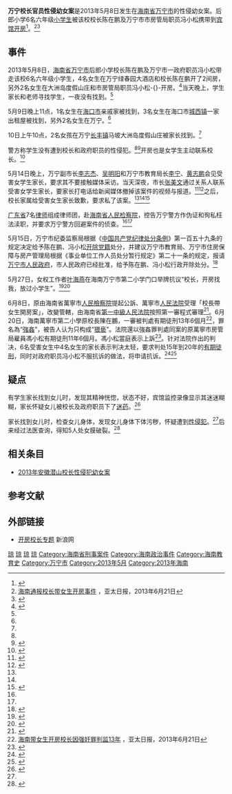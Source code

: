 '''万宁校长官员性侵幼女案'''是2013年5月8日发生在[[海南省|海南省]][[万宁市|万宁市]]的性侵幼女案。后郎小学6名六年级[[小学生|小学生]]被该校校长陈在鹏及万宁市市房管局职员冯小松携带到[[宾馆|宾馆]][[开房|开房]]<ref>{{Cite book|title=青少年突发事件应对研究|last=杨睿宇，马箫著|first=|publisher=重庆：重庆大学出版社|year=2015|isbn=978-7-5624-9461-4|location=|pages=1-5}}</ref>。<ref>[http://www.apdnews.com/news/26106.html 海南通报校长带女生开房事件] {{Webarchive|url=https://archive.is/20130624141526/http://www.apdnews.com/news/26106.html |date=2013-06-24 }}，亚太日报，2013年6月21日</ref><ref>{{cite news | url=http://hk.apple.nextmedia.com/international/art/20130621/18306589 | title=带小学女生开房 校长判监13年半 | date=2013-06-21 | accessdate=2013-08-26 | archive-date=2016-10-18 | archive-url=https://web.archive.org/web/20161018201413/http://hk.apple.nextmedia.com/international/art/20130621/18306589 | dead-url=no }}</ref>

== 事件 ==
2013年5月8日，[[海南省|海南省]][[万宁市|万宁市]]后郎小学校长陈在鹏及万宁市一政府职员冯小松带走该校6名六年级小学生，4名女生在万宁绿春园大酒店和校长陈在鹏开了2间房，另外2名女生在大洲岛度假山庄和市房管局职员冯小松-{}-开房。<ref name=" fish" >{{cite web |url=http://tj.sina.com.cn/news/fzxc/2013-05-13/114925801.html |title=海南6名小学女生被校长和政府职员带走开房 |accessdate=2013年5月13日 |publisher=新浪网 |work= |language=zh-cn |archive-date=2016-03-04 |archive-url=https://web.archive.org/web/20160304131626/http://tj.sina.com.cn/news/fzxc/2013-05-13/114925801.html |dead-url=no }}</ref>当天晚上，学生家长和老师寻找学生，一夜没有找到。<ref name=" fish" />

5月9日晚上11点，1名女生在[[海口市|海口市]]亲戚家被找到，3名女生在海口市[[城西镇|城西镇]]一家出租屋被找到，另外2名女生在万宁。<ref name=" fish" />

10日上午10点，2名女孩在万宁[[长丰镇|长丰镇]]马坡大洲岛度假山庄被家长找到。<ref name=" fish" />

警方称学生没有遭到校长和政府职员的性侵犯。<ref name=" bull" /><ref>{{cite web |url=http://tj.sina.com.cn/news/s/2013-05-14/074325883.html |title=海南警方称校长带开房6女生经鉴定未被性侵 |accessdate=2013年5月14日 |publisher=新浪网 |work= |language=zh-cn |archive-date=2016-03-04 |archive-url=https://web.archive.org/web/20160304185509/http://tj.sina.com.cn/news/s/2013-05-14/074325883.html |dead-url=no }}</ref>开房也是女学生主动联系校长。<ref>{{cite web |url=http://tj.sina.com.cn/news/fzxc/2013-05-14/113825965.html |title=校长与6名幼女开房续:警方称系女生联系校长 |accessdate=2013年5月14日 |publisher=新浪网 |work= |language=zh-cn |archive-date=2013-06-28 |archive-url=https://archive.is/20130628081905/http://tj.sina.com.cn/news/fzxc/2013-05-14/113825965.html |dead-url=no }}</ref>

5月14日晚上，万宁副市长[[李志杰|李志杰]]、[[吴明阳_(政治人物)|吴明阳]]和万宁市教育局长[[李宁|李宁]]、[[黄志鹏|黄志鹏]]会见受害女学生家长，要求其不要接触媒体采访。当天深夜，市长[[张美文|张美文]]通过关系人联系受害女学生家长，要家长打电话给新闻媒体撤掉该案件的视频与报道。<ref name=" shen" >{{cite web |url=http://news.takungpao.com/society/topnews/2013-05/1645075.html |title=校长带女学生开房续:相关部门劝家长别把事闹大 |accessdate=2013年5月29日 |publisher=香港大公网 |work= |language=zh-cn |archive-date=2019年2月7日 |archive-url=https://web.archive.org/web/20190207014939/http://news.takungpao.com/society/topnews/2013-05/1645075.html |dead-url=no }}</ref><ref name=" tang" >{{cite web |url=http://news.163.com/13/0529/12/901U1DOU00011229.html?f=jsearch |title=校长带女学生开房续:相关部门劝家长别把事闹大 |accessdate=2013年5月29日 |publisher=网易 |work= |language=zh-cn |archive-url=https://web.archive.org/web/20160305023810/http://news.163.com/13/0529/12/901U1DOU00011229.html?f=jsearch |archive-date=2016年3月5日 |dead-url=yes }}</ref>之后，校长家属给受害女生家长致歉，要求私了该案。<ref name=" shen" /><ref name=" tang" /><ref>{{cite web |url=http://news.sina.com.cn/s/sd/2013-05-29/123427256491.shtml |title=校长带女学生开房续:相关部门劝家长别把事闹大 |accessdate=2013年5月29日 |publisher=网易 |work= |language=zh-cn |archive-date=2019-02-07 |archive-url=https://web.archive.org/web/20190207020228/http://news.sina.com.cn/s/sd/2013-05-29/123427256491.shtml |dead-url=no }}</ref>

[[广东省|广东省]]7名[[律师|律师]]组成律师团，赴[[海南省人民检察院|海南省人民检察院]]，控告万宁警方作伪证和徇私枉法渎职，并要求万宁警方回避案件的侦查。<ref name=" shen" /><ref name=" tang" />

5月15日，万宁市纪委监察局根据《[[中国共产党纪律处分条例|中国共产党纪律处分条例]]》第一百五十九条的规定决定给予陈在鹏、冯小松[[开除党籍|开除党籍]]处分，并建议万宁市教育局、万宁市住房保障与房产管理局根据《事业单位工作人员处分暂行规定》第二十一条的规定，报请[[万宁市人民政府|万宁市人民政府]]，市人民政府已经批准，给予陈在鹏、冯小松行政开除处分。<ref>{{cite web |url=http://www.fawan.com/Article/gn/sh/2013/05/16/170614197362.html |title=海南万宁开房校长及官员被“双开” |accessdate=2013年5月16日 |publisher=法制晚报 |work= |language=zh-cn }}{{Dead link|date=2019年2月 |bot=InternetArchiveBot |fix-attempted=yes }}</ref>

5月27日，女权工作者[[叶海燕|叶海燕]]在海南万宁市第二小学门口举牌抗议“校长，开房找我，放过小学生”。<ref>{{cite web|url=http://www.chinadaily.com.cn/micro-reading/dzh/2013-05-29/content_9169225.html|title=抗议性侵女童 "校长,开房找我"照走红【组图】|accessdate=2013-05-29|publisher=中国日报网|work=|language=zh-cn|deadurl=yes|archiveurl=https://web.archive.org/web/20130608050149/http://www.chinadaily.com.cn/micro-reading/dzh/2013-05-29/content_9169225.html|archivedate=2013-06-08}}</ref><ref>{{cite web|url=http://she.21cn.com/emotions/social/a/2013/0529/11/21919057.shtml|title=校长开房找我放过学生网络走红 网友纷纷称赞|accessdate=2013年5月29日|publisher=21CN|work=|language=zh-cn|deadurl=yes|archiveurl=https://web.archive.org/web/20130607225955/http://she.21cn.com/emotions/social/a/2013/0529/11/21919057.shtml|archivedate=2013年6月7日}}</ref>

6月8日，原由海南省萬寧市[[人民檢察院|人民檢察院]]提起公訴、萬寧市[[人民法院|人民法院]]受理「校長帶女生開房案」，改變管轄，由海南省[[第一中級人民法院|第一中級人民法院]]按照第一審程式審理<ref>{{Cite web |url=http://www.chinanews.com/fz/2013/06-08/4911821.shtml |title=海南法院提級審理「萬寧校長帶女生開房案」-中新網 |accessdate=2013-06-11 |archive-date=2016-03-05 |archive-url=https://web.archive.org/web/20160305084305/http://www.chinanews.com/fz/2013/06-08/4911821.shtml |dead-url=no }}</ref>。6月20日，海南萬寧市第二小學原校長陳在鵬，一審被判處有期徒刑13年6個月<ref>[http://www.apdnews.com/news/28842.html 海南带女生开房校长因强奸罪判监13年] {{Wayback|url=http://www.apdnews.com/news/28842.html |date=20160304214540 }}，亚太日报，2013年6月21日</ref>，罪名為“[[強姦|強姦]]”，被告人认为只构成“[[猥亵|猥亵]]”。法院還以強姦罪判處同案的原萬寧市房管局雇員馮小松有期徒刑11年6個月。馮小松當庭表示上訴<ref>{{Cite web |url=http://www.bbc.co.uk/zhongwen/trad/china/2013/06/130620_china_haihan_conviction.shtml |title=帶女生開房 海南校長獲刑13年半 - BBC中文網 - 兩岸 |accessdate=2013-06-20 |archive-date=2019-09-11 |archive-url=https://web.archive.org/web/20190911234104/https://www.bbc.com/zhongwen/trad/china/2013/06/130620_china_haihan_conviction.shtml |dead-url=no }}</ref>。针对法院作出的判决，6名受害女生中4名女生的家长表示判决太轻，要求判处15年到20年的[[有期徒刑|有期徒刑]]，同时对政府职员冯小松不服抗诉的做法，将申请抗诉。<ref>{{cite web |url=http://news.163.com/13/0620/19/91R8CALL00011229.html |title=海南带6名幼女开房校长一审获刑13年6个月 |accessdate=2013年6月21日 |publisher=网易 |work= |language=zh-cn |archive-url=https://web.archive.org/web/20130623040203/http://news.163.com/13/0620/19/91R8CALL00011229.html |archive-date=2013年6月23日 |dead-url=yes }}</ref><ref>{{cite web |url=http://news.qq.com/a/20130621/001026.htm |title=海南小学女生开房案家长称判决太轻将抗诉 |accessdate=2013-06-21 |publisher=腾讯网 |work= |language=zh-cn |archive-date=2013-06-26 |archive-url=https://web.archive.org/web/20130626224519/http://news.qq.com/a/20130621/001026.htm |dead-url=no }}</ref>

== 疑点 ==
有学生家长找到女儿时，发现其精神恍惚，状态不好，宾馆监控录像显示其迷迷糊糊，家长怀疑女儿被校长及政府职员下了[[迷药|迷药]]。<ref name=" bull" >{{cite web |url=http://tj.sina.com.cn/news/fzxc/2013-05-14/085325942.html |title=校长带幼女开房疑下迷药 警方未认定性侵 |accessdate=2013年5月14日 |publisher=新浪网 |work= |language=zh-cn |archive-date=2013-06-28 |archive-url=https://archive.is/20130628084302/http://tj.sina.com.cn/news/fzxc/2013-05-14/085325942.html |dead-url=no }}</ref>

家长找到女儿时，检查女儿身体，发现女儿身体下体污秽，怀疑遭到[[性侵犯|性侵犯]]。<ref name=" bull" />后来经过法医查询，得知5人处女膜破裂。<ref>{{cite web |url=http://tj.sina.com.cn/news/s/2013-05-15/085026111.html |title=海南家长质疑鉴定结论：初查5人处女膜破裂 |accessdate=2013年5月15日 |publisher=新浪网 |work= |language=zh-cn |archive-date=2015-02-27 |archive-url=https://web.archive.org/web/20150227140413/http://tj.sina.com.cn/news/s/2013-05-15/085026111.html |dead-url=no }}</ref>

==相关条目==
*[[2013年安徽潜山校长性侵犯幼女案|2013年安徽潜山校长性侵犯幼女案]]

==参考文献==
{{Reflist|3}}

== 外部链接 ==
*[http://tj.sina.com.cn/news/zt/qsxz/ 开房校长专题]{{Wayback|url=http://tj.sina.com.cn/news/zt/qsxz/ |date=20160304124721 }} 新浪网

[[Category:2013年中国刑事案件|琼]]
[[Category:中华人民共和国性侵女童案件|琼]]
[[Category:中华人民共和国地方政府丑闻|琼]]
[[Category:中华人民共和国教育丑闻|琼]]
[[Category:海南省刑事案件|Category:海南省刑事案件]]
[[Category:海南政治事件|Category:海南政治事件]]
[[Category:海南教育史|Category:海南教育史]]
[[Category:万宁市|Category:万宁市]]
[[Category:2013年5月|Category:2013年5月]]
[[Category:2013年海南|Category:2013年海南]]